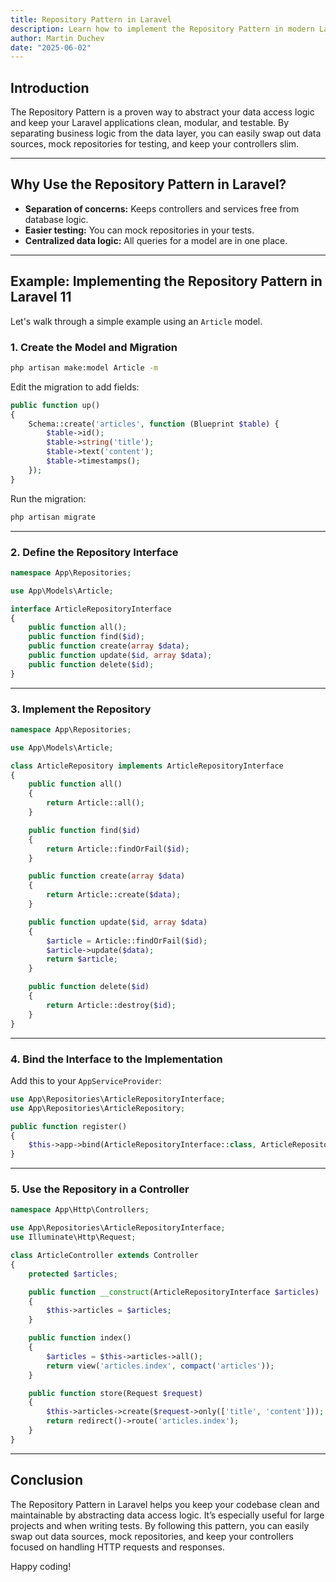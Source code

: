 ```yaml
---
title: Repository Pattern in Laravel
description: Learn how to implement the Repository Pattern in modern Laravel for clean, testable, and maintainable code.
author: Martin Duchev
date: "2025-06-02"
---
```


## Introduction

The Repository Pattern is a proven way to abstract your data access logic and keep your Laravel applications clean, modular, and testable. By separating business logic from the data layer, you can easily swap out data sources, mock repositories for testing, and keep your controllers slim.

---

## Why Use the Repository Pattern in Laravel?

- **Separation of concerns:** Keeps controllers and services free from database logic.
- **Easier testing:** You can mock repositories in your tests.
- **Centralized data logic:** All queries for a model are in one place.

---

## Example: Implementing the Repository Pattern in Laravel 11

Let's walk through a simple example using an `Article` model.

### 1. Create the Model and Migration

```bash
php artisan make:model Article -m
```

Edit the migration to add fields:

```php
public function up()
{
    Schema::create('articles', function (Blueprint $table) {
        $table->id();
        $table->string('title');
        $table->text('content');
        $table->timestamps();
    });
}
```

Run the migration:

```bash
php artisan migrate
```

---

### 2. Define the Repository Interface

```php
namespace App\Repositories;

use App\Models\Article;

interface ArticleRepositoryInterface
{
    public function all();
    public function find($id);
    public function create(array $data);
    public function update($id, array $data);
    public function delete($id);
}
```

---

### 3. Implement the Repository

```php
namespace App\Repositories;

use App\Models\Article;

class ArticleRepository implements ArticleRepositoryInterface
{
    public function all()
    {
        return Article::all();
    }

    public function find($id)
    {
        return Article::findOrFail($id);
    }

    public function create(array $data)
    {
        return Article::create($data);
    }

    public function update($id, array $data)
    {
        $article = Article::findOrFail($id);
        $article->update($data);
        return $article;
    }

    public function delete($id)
    {
        return Article::destroy($id);
    }
}
```

---

### 4. Bind the Interface to the Implementation

Add this to your `AppServiceProvider`:

```php
use App\Repositories\ArticleRepositoryInterface;
use App\Repositories\ArticleRepository;

public function register()
{
    $this->app->bind(ArticleRepositoryInterface::class, ArticleRepository::class);
}
```

---

### 5. Use the Repository in a Controller

```php
namespace App\Http\Controllers;

use App\Repositories\ArticleRepositoryInterface;
use Illuminate\Http\Request;

class ArticleController extends Controller
{
    protected $articles;

    public function __construct(ArticleRepositoryInterface $articles)
    {
        $this->articles = $articles;
    }

    public function index()
    {
        $articles = $this->articles->all();
        return view('articles.index', compact('articles'));
    }

    public function store(Request $request)
    {
        $this->articles->create($request->only(['title', 'content']));
        return redirect()->route('articles.index');
    }
}
```

---

## Conclusion

The Repository Pattern in Laravel helps you keep your codebase clean and maintainable by abstracting data access logic. It’s especially useful for large projects and when writing tests. By following this pattern, you can easily swap out data sources, mock repositories, and keep your controllers focused on handling HTTP requests and responses.

Happy coding!

